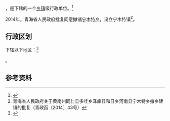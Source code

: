 {{中国乡级行政区|63/23/24/200/000}}

'''{{PAGENAMEBASE}}'''，是{{PRC admin/fullname|63/23/24/200/000|3}}下辖的一个[[乡镇|乡镇]]级行政单位。<ref>{{PRC admin/ref sgc|{{PRC admin/parent|63/23/24/200/000}}}}</ref>

2014年，青海省人民政府批复同意撤销[[宁木特乡|宁木特乡]]，设立宁木特镇<ref>青海省人民政府关于黄南州同仁县多哇乡泽库县和日乡河南县宁木特乡撤乡建镇的批复（青政函〔2014〕43号）</ref>。

== 行政区划 ==

{{PAGENAMEBASE}}下辖以下地区：<ref>{{PRC admin/ref sgc|63/23/24/200/000}}</ref>

{{PRC admin/children|63/23/24/200/000}}。

== 参考资料 ==

{{reflist}}

{{行政区划小作品}}
{{PRC admin/navcat|63/23/24/200/000}}